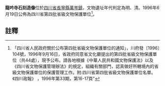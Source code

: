 {{msg:四川省文物保護單位
|名稱 = 龍吟寺石刻造像
|編號 = 43
|圖片 = 
|級別 = S4
|分類 = 
|時代 = [[明代|明代]]、[[清代|清代]]
|地点 = [[四川省|四川省]][[長寧縣|長寧縣]][[萬岑鎮|萬岑鎮]]
|坐標 =
|登錄 = 1996年6月19日
}}
'''龍吟寺石刻造像'''位於[[四川省|四川省]][[長寧縣|長寧縣]][[萬岑鎮|萬岑鎮]]，文物遺址年代判定為明、清。1996年6月19日公佈為四川省第四批省級文物保護單位<ref>「四川省人民政府關於公布第四批省級文物保護單位的通知」，川府發〔1996〕104號，1996年9月16日，省政府同意省文化廳提出的第四批省級文物保護單位（共44處），現予公布。請各地根據《中華人民共和國文物保護法》以及《四川省文物保護管理辦法》的規定，組織有關部門，認真做好所轄境內的省級文物保護單位的保護管理工作。附:四川省第四批省級文物保護單位名單。《四川政報》 ，1996年第33期，第16-17頁"</ref>。
==註釋==
{{reflist}}
{{文物保護單位小作品}}